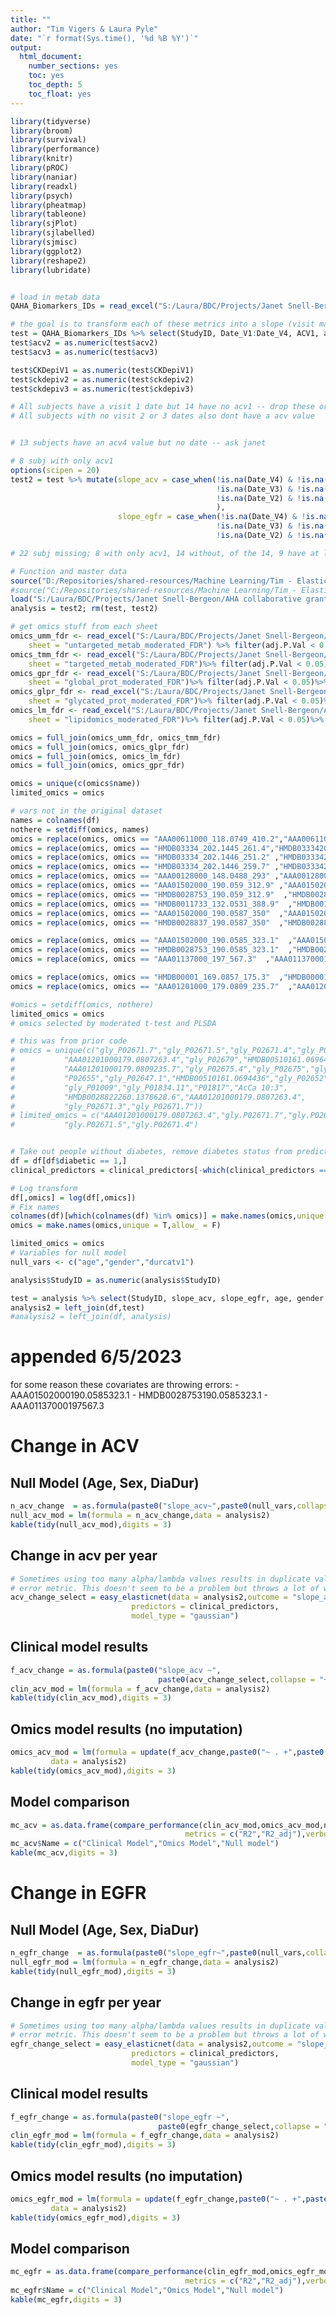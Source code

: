 ---
title: ""
author: "Tim Vigers & Laura Pyle"
date: "`r format(Sys.time(), '%d %B %Y')`"
output:
  html_document:
    number_sections: yes
    toc: yes
    toc_depth: 5
    toc_float: yes
---

```{r setup, include=FALSE}
library(tidyverse)
library(broom)
library(survival)
library(performance)
library(knitr)
library(pROC)
library(naniar)
library(readxl)
library(psych)
library(pheatmap)
library(tableone)
library(sjPlot)
library(sjlabelled)
library(sjmisc)
library(ggplot2)
library(reshape2)
library(lubridate)


# load in metab data
QAHA_Biomarkers_IDs = read_excel("S:/Laura/BDC/Projects/Janet Snell-Bergeon/AHA collaborative grant/Combined predictive model/QAHA_Biomarkers_IDs.xls")
```

```{r data clean, include = FALSE}
# the goal is to transform each of these metrics into a slope (visit max - visit1)/(datemax - date 1) - dates in years
test = QAHA_Biomarkers_IDs %>% select(StudyID, Date_V1:Date_V4, ACV1, acv2, acv3, acv4, CKDepiV1:CKDEpiV4, age, gender, durcatv1)
test$acv2 = as.numeric(test$acv2)
test$acv3 = as.numeric(test$acv3)

test$CKDepiV1 = as.numeric(test$CKDepiV1)
test$ckdepiv2 = as.numeric(test$ckdepiv2)
test$ckdepiv3 = as.numeric(test$ckdepiv3)

# All subjects have a visit 1 date but 14 have no acv1 -- drop these or use a 2 if they have it?
# All subjects with no visit 2 or 3 dates also dont have a acv value


# 13 subjects have an acv4 value but no date -- ask janet

# 8 subj with only acv1
options(scipen = 20)
test2 = test %>% mutate(slope_acv = case_when(!is.na(Date_V4) & !is.na(acv4) ~ (acv4 - ACV1)/(as.double(difftime(Date_V4, Date_V1, units = "days"))/365),
                                              !is.na(Date_V3) & !is.na(acv3) ~ (acv3 - ACV1)/(as.double(difftime(Date_V3, Date_V1, units = "days"))/365),
                                              !is.na(Date_V2) & !is.na(acv2) ~ (acv2 - ACV1)/(as.double(difftime(Date_V2, Date_V1, units = "days"))/365)
                                              ),
                        slope_egfr = case_when(!is.na(Date_V4) & !is.na(CKDEpiV4) ~ (CKDEpiV4 - CKDepiV1)/(as.double(difftime(Date_V4, Date_V1, units = "days"))/365),
                                              !is.na(Date_V3) & !is.na(ckdepiv3) ~ (ckdepiv3 - CKDepiV1)/(as.double(difftime(Date_V3, Date_V1, units = "days"))/365),
                                              !is.na(Date_V2) & !is.na(ckdepiv2) ~ (ckdepiv2 - CKDepiV1)/(as.double(difftime(Date_V2, Date_V1, units = "days"))/365)))

# 22 subj missing; 8 with only acv1, 14 without, of the 14, 9 have at least 2 dates -- exclude

# Function and master data
source("D:/Repositories/shared-resources/Machine Learning/Tim - ElasticNet CV/easy_elasticnet.R")
#source("C:/Repositories/shared-resources/Machine Learning/Tim - ElasticNet CV/easy_elasticnet.R")
load("S:/Laura/BDC/Projects/Janet Snell-Bergeon/AHA collaborative grant/aha_master_data_no_snps.Rdata")
analysis = test2; rm(test, test2)

# get omics stuff from each sheet
omics_umm_fdr <- read_excel("S:/Laura/BDC/Projects/Janet Snell-Bergeon/AHA collaborative grant/Reports/AHA_omics_ttests_baseline_renal.xlsx", 
    sheet = "untargeted_metab_moderated_FDR") %>% filter(adj.P.Val < 0.05) %>% mutate(name = `...1`) %>% select(name)
omics_tmm_fdr <- read_excel("S:/Laura/BDC/Projects/Janet Snell-Bergeon/AHA collaborative grant/Reports/AHA_omics_ttests_baseline_renal.xlsx", 
    sheet = "targeted_metab_moderated_FDR")%>% filter(adj.P.Val < 0.05)%>% mutate(name = `...1`) %>% select(name)
omics_gpr_fdr <- read_excel("S:/Laura/BDC/Projects/Janet Snell-Bergeon/AHA collaborative grant/Reports/AHA_omics_ttests_baseline_renal.xlsx", 
    sheet = "global_prot_moderated_FDR")%>% filter(adj.P.Val < 0.05)%>% mutate(name = `...1`) %>% select(name)
omics_glpr_fdr <- read_excel("S:/Laura/BDC/Projects/Janet Snell-Bergeon/AHA collaborative grant/Reports/AHA_omics_ttests_baseline_renal.xlsx", 
    sheet = "glycated_prot_moderated_FDR")%>% filter(adj.P.Val < 0.05)%>% mutate(name = `...1`) %>% select(name)
omics_lm_fdr <- read_excel("S:/Laura/BDC/Projects/Janet Snell-Bergeon/AHA collaborative grant/Reports/AHA_omics_ttests_baseline_renal.xlsx", 
    sheet = "lipidomics_moderated_FDR")%>% filter(adj.P.Val < 0.05)%>% mutate(name = `...1`) %>% select(name)

omics = full_join(omics_umm_fdr, omics_tmm_fdr)
omics = full_join(omics, omics_glpr_fdr)
omics = full_join(omics, omics_lm_fdr)
omics = full_join(omics, omics_gpr_fdr)

omics = unique(c(omics$name))
limited_omics = omics

# vars not in the original dataset
names = colnames(df)
nothere = setdiff(omics, names)
omics = replace(omics, omics == "AAA00611000_118.0749_410.2","AAA00611000118.0749410.2")
omics = replace(omics, omics == "HMDB03334_202.1445_261.4","HMDB03334202.1445261.4")
omics = replace(omics, omics == "HMDB03334_202.1446_251.2" ,"HMDB03334202.1446251.2")
omics = replace(omics, omics == "HMDB03334_202.1446_259.7" ,"HMDB03334202.1446259.7")
omics = replace(omics, omics == "AAA00128000_148.0488_293" ,"AAA00128000148.0488293")
omics = replace(omics, omics == "AAA01502000_190.059_312.9" ,"AAA01502000190.059312.9")
omics = replace(omics, omics == "HMDB0028753_190.059_312.9"  ,"HMDB0028753190.059312.9")
omics = replace(omics, omics == "HMDB0011733_132.0531_388.9"  ,"HMDB0011733132.0531388.9")
omics = replace(omics, omics == "AAA01502000_190.0587_350"  ,"AAA01502000190.0587350")
omics = replace(omics, omics == "HMDB0028837_190.0587_350"  ,"HMDB0028837190.0587350")

omics = replace(omics, omics == "AAA01502000_190.0585_323.1"  ,"AAA01502000190.0585323.1")
omics = replace(omics, omics == "HMDB0028753_190.0585_323.1"  ,"HMDB0028753190.0585323.1")
omics = replace(omics, omics == "AAA01137000_197_567.3"  ,"AAA01137000197567.3")

omics = replace(omics, omics == "HMDB00001_169.0857_175.3"  ,"HMDB00001169.0857175.3")
omics = replace(omics, omics == "AAA01201000_179.0809_235.7"  ,"AAA01201000179.0809235.7")

#omics = setdiff(omics, nothere)
limited_omics = omics
# omics selected by moderated t-test and PLSDA

# this was from prior code
# omics = unique(c("gly_P02671.7","gly_P02671.5","gly_P02671.4","gly_P02671.3",
#           "AAA01201000179.0807263.4","gly_P02679","HMDB00510161.0696402.9",
#           "AAA01201000179.0809235.7","gly_P02675.4","gly_P02675","gly_P02647",
#           "P02655","gly_P02647.1","HMDB00510161.0694436","gly_P02652",
#           "gly_P01009","gly_P01834.11","P01817","AcCa 10:3",
#           "HMDB0028822260.1378628.6","AAA01201000179.0807263.4",
#           "gly_P02671.3","gly_P02671.7"))
# limited_omics = c("AAA01201000179.0807263.4","gly.P02671.7","gly.P02671.3",
#           "gly.P02671.5","gly.P02671.4")


# Take out people without diabetes, remove diabetes status from predictors
df = df[df$diabetic == 1,]
clinical_predictors = clinical_predictors[-which(clinical_predictors == "dia")]

# Log transform 
df[,omics] = log(df[,omics])
# Fix names
colnames(df)[which(colnames(df) %in% omics)] = make.names(omics,unique = T,allow_ = F)
omics = make.names(omics,unique = T,allow_ = F)

limited_omics = omics
# Variables for null model
null_vars <- c("age","gender","durcatv1")

analysis$StudyID = as.numeric(analysis$StudyID)

test = analysis %>% select(StudyID, slope_acv, slope_egfr, age, gender, durcatv1)
analysis2 = left_join(df,test)
#analysis2 = left_join(df, analysis)
```

# appended 6/5/2023

for some reason these covariates are throwing errors: 
- AAA01502000190.0585323.1 
- HMDB0028753190.0585323.1 
- AAA01137000197567.3

# Change in ACV

## Null Model (Age, Sex, DiaDur)
```{r}
n_acv_change  = as.formula(paste0("slope_acv~",paste0(null_vars,collapse = "+")))
null_acv_mod = lm(formula = n_acv_change,data = analysis2)
kable(tidy(null_acv_mod),digits = 3)
```

## Change in acv per year

```{r include=FALSE}
# Sometimes using too many alpha/lambda values results in duplicate values for the 
# error metric. This doesn't seem to be a problem but throws a lot of warnings
acv_change_select = easy_elasticnet(data = analysis2,outcome = "slope_acv",
                           predictors = clinical_predictors,
                           model_type = "gaussian")
```

## Clinical model results

```{r}
f_acv_change = as.formula(paste0("slope_acv ~",
                                 paste0(acv_change_select,collapse = "+")))
clin_acv_mod = lm(formula = f_acv_change,data = analysis2)
kable(tidy(clin_acv_mod),digits = 3)
```

## Omics model results (no imputation)

```{r}
omics_acv_mod = lm(formula = update(f_acv_change,paste0("~ . +",paste0(limited_omics,collapse = "+"))),
         data = analysis2)
kable(tidy(omics_acv_mod),digits = 3)
```

## Model comparison

```{r}
mc_acv = as.data.frame(compare_performance(clin_acv_mod,omics_acv_mod,null_acv_mod,
                                       metrics = c("R2","R2_adj"),verbose = F))
mc_acv$Name = c("Clinical Model","Omics Model","Null model")
kable(mc_acv,digits = 3)
```

# Change in EGFR

## Null Model (Age, Sex, DiaDur)
```{r}
n_egfr_change  = as.formula(paste0("slope_egfr~",paste0(null_vars,collapse = "+")))
null_egfr_mod = lm(formula = n_egfr_change,data = analysis2)
kable(tidy(null_egfr_mod),digits = 3)
```

## Change in egfr per year

```{r include=FALSE}
# Sometimes using too many alpha/lambda values results in duplicate values for the 
# error metric. This doesn't seem to be a problem but throws a lot of warnings
egfr_change_select = easy_elasticnet(data = analysis2,outcome = "slope_egfr",
                           predictors = clinical_predictors,
                           model_type = "gaussian")
```

## Clinical model results

```{r}
f_egfr_change = as.formula(paste0("slope_egfr ~",
                                 paste0(egfr_change_select,collapse = "+")))
clin_egfr_mod = lm(formula = f_egfr_change,data = analysis2)
kable(tidy(clin_egfr_mod),digits = 3)
```

## Omics model results (no imputation)

```{r}
omics_egfr_mod = lm(formula = update(f_egfr_change,paste0("~ . +",paste0(limited_omics,collapse = "+"))),
         data = analysis2)
kable(tidy(omics_egfr_mod),digits = 3)
```

## Model comparison

```{r}
mc_egfr = as.data.frame(compare_performance(clin_egfr_mod,omics_egfr_mod,null_egfr_mod,
                                       metrics = c("R2","R2_adj"),verbose = F))
mc_egfr$Name = c("Clinical Model","Omics Model","Null model")
kable(mc_egfr,digits = 3)
```
